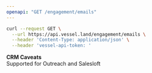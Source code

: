 ```yaml
---
openapi: "GET /engagement/emails"
---
```


<RequestExample>

```bash Request
curl --request GET \
  --url https://api.vessel.land/engagement/emails \
  --header 'Content-Type: application/json' \
  --header 'vessel-api-token: '
```

</RequestExample>

**CRM Caveats**  
Supported for Outreach and Salesloft
